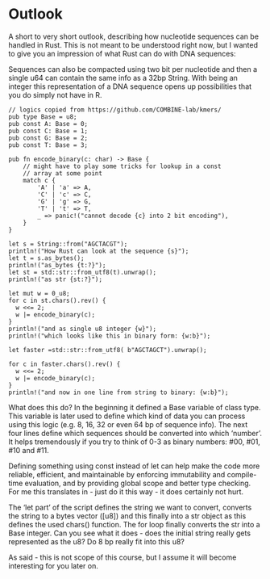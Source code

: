 # Outlook

A short to very short outlook, describing how nucleotide sequences can be handled in Rust.
This is not meant to be understood right now, but I wanted to give you an impression of what Rust can do with DNA sequences:

Sequences can also be compacted using two bit per nucleotide and then a single u64 can contain the same info as a 32bp String.
With being an integer this representation of a DNA sequence opens up possibilities that you do simply not have in R.

```extendr
// logics copied from https://github.com/COMBINE-lab/kmers/
pub type Base = u8;
pub const A: Base = 0;
pub const C: Base = 1;
pub const G: Base = 2;
pub const T: Base = 3;

pub fn encode_binary(c: char) -> Base {
    // might have to play some tricks for lookup in a const
    // array at some point
    match c {
        'A' | 'a' => A,
        'C' | 'c' => C,
        'G' | 'g' => G,
        'T' | 't' => T,
        _ => panic!("cannot decode {c} into 2 bit encoding"),
    }
}

let s = String::from("AGCTACGT");
println!("How Rust can look at the sequence {s}");
let t = s.as_bytes();
println!("as_bytes {t:?}");
let st = std::str::from_utf8(t).unwrap();
println!("as str {st:?}");

let mut w = 0_u8;
for c in st.chars().rev() {
  w <<= 2;
  w |= encode_binary(c);
}
println!("and as single u8 integer {w}");
println!("which looks like this in binary form: {w:b}");

let faster =std::str::from_utf8( b"AGCTAGCT").unwrap();

for c in faster.chars().rev() {
  w <<= 2;
  w |= encode_binary(c);
}
println!("and now in one line from string to binary: {w:b}");
```


What does this do? 
In the beginning it defined a Base variable of class type. This variable is later used to define which kind of data you can process using this logic (e.g. 8, 16, 32 or even 64 bp of sequence info). The next four lines define which sequences should be converted into which 'number'.
It helps tremendously if you try to think of 0-3 as binary numbers: #00, #01, #10 and #11.

Defining something using const instead of let can help make the code more reliable, efficient, and maintainable by enforcing immutability and compile-time evaluation, and by providing global scope and better type checking. For me this translates in - just do it this way - it does certainly not hurt.

The 'let part' of the script defines the string we want to convert, converts the string to a bytes vector ([u8]) and this finally into a str object as this defines the used chars() function. The for loop finally converts the str into a Base integer. Can you see what it does - does the initial string really gets represented as the u8? Do 8 bp really fit into this u8?

As said - this is not scope of this course, but I assume it will become interesting for you later on.
